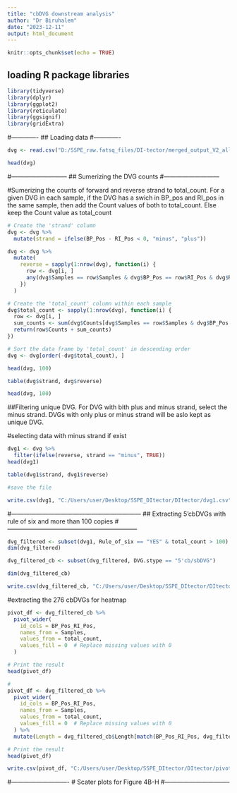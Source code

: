 ---
title: "cbDVG downstream analysis"
author: "Dr Biruhalem"
date: "2023-12-11"
output: html_document
---

```{r setup, include=FALSE}
knitr::opts_chunk$set(echo = TRUE)
```

## loading R package libraries 

```{r}
library(tidyverse)
library(dplyr)
library(ggplot2)
library(reticulate)
library(ggsignif)
library(gridExtra)
```

#-------------
## Loading data
#-------------

```{r}

dvg <- read.csv("D:/SSPE_raw.fatsq_files/DI-tector/merged_output_V2_all.csv")  # merged_output.txt was saved as merged_output_V2_all.csv and loaded 

head(dvg)

```

#---------------------------
## Sumerizing the DVG counts
#---------------------------

#Sumerizing the counts of forward and reverse strand to total_count. For a given DVG in each sample, if the DVG has a swich in BP_pos and RI_pos in the same sample, then add the Count values of both to total_count. Else keep the Count value as total_count


```{r}
# Create the 'strand' column
dvg <- dvg %>%
  mutate(strand = ifelse(BP_Pos - RI_Pos < 0, "minus", "plus"))

dvg <- dvg %>%
  mutate(
    reverse = sapply(1:nrow(dvg), function(i) {
      row <- dvg[i, ]
      any(dvg$Samples == row$Samples & dvg$BP_Pos == row$RI_Pos & dvg$RI_Pos == row$BP_Pos)
    })
  )

# Create the 'total_count' column within each sample
dvg$total_count <- sapply(1:nrow(dvg), function(i) {
  row <- dvg[i, ]
  sum_counts <- sum(dvg$Counts[dvg$Samples == row$Samples & dvg$BP_Pos == row$RI_Pos & dvg$RI_Pos == row$BP_Pos])
  return(row$Counts + sum_counts)
})

# Sort the data frame by 'total_count' in descending order
dvg <- dvg[order(-dvg$total_count), ]

head(dvg, 100)

table(dvg$strand, dvg$reverse)

```

```{r}
head(dvg, 100)
```

##Filtering unique DVG. For DVG with bith plus and minus strand, select the minus strand. DVGs with only plus or minus strand will be aslo kept as unique DVG.

#selecting data with minus strand if exist

```{r}
dvg1 <- dvg %>%
  filter(ifelse(reverse, strand == "minus", TRUE))
head(dvg1)

table(dvg1$strand, dvg1$reverse)

#save the file

write.csv(dvg1, "C:/Users/user/Desktop/SSPE_DItector/DItector/dvg1.csv")

```

#---------------------------------------------------------------
## Extracting 5'cbDVGs with rule of six and more than 100 copies 
#---------------------------------------------------------------

```{r}
dvg_filtered <- subset(dvg1, Rule_of_six == "YES" & total_count > 100)
dim(dvg_filtered)

dvg_filtered_cb <- subset(dvg_filtered, DVG.stype == "5'cb/sbDVG")

dim(dvg_filtered_cb)

write.csv(dvg_filtered_cb, "C:/Users/user/Desktop/SSPE_DItector/DItector/dvg_filtered_cb.csv")

```

#extracting the 276 cbDVGs for heatmap


```{r}
pivot_df <- dvg_filtered_cb %>%
  pivot_wider(
    id_cols = BP_Pos_RI_Pos,
    names_from = Samples,
    values_from = total_count,
    values_fill = 0  # Replace missing values with 0
  )

# Print the result
head(pivot_df)
```


```{r}
# 
pivot_df <- dvg_filtered_cb %>%
  pivot_wider(
    id_cols = BP_Pos_RI_Pos,
    names_from = Samples,
    values_from = total_count,
    values_fill = 0  # Replace missing values with 0
  ) %>%
  mutate(Length = dvg_filtered_cb$Length[match(BP_Pos_RI_Pos, dvg_filtered_cb$BP_Pos_RI_Pos)])

# Print the result
head(pivot_df)

write.csv(pivot_df, "C:/Users/user/Desktop/SSPE_DItector/DItector/pivot_df.csv")

```

#----------------------------
# Scater plots for Figure 4B-H
#--------------------------------






